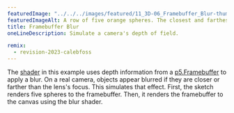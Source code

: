 ---
featuredImage: "../../../images/featured/11_3D-06_Framebuffer_Blur-thumbnail.png"
featuredImageAlt: A row of five orange spheres. The closest and farthest spheres from the camera appear blurred.
title: Framebuffer Blur
oneLineDescription: Simulate a camera's depth of field.

remix:
  - revision-2023-calebfoss
---

The
<a href="https://www.khronos.org/opengl/wiki/Shader" target="_blank">shader</a>
in this example uses depth information from a
<a href="https://p5js.org/reference/p5/p5.Framebuffer" target="_blank">p5.Framebuffer</a>
to apply a blur. On a real camera, objects appear blurred if they
are closer or farther than the lens's focus. This simulates that
effect. First, the sketch renders five spheres to the framebuffer.
Then, it renders the framebuffer to the canvas using the blur shader.